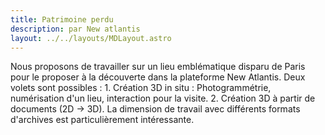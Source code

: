 ```yaml
---
title: Patrimoine perdu
description: par New atlantis
layout: ../../layouts/MDLayout.astro
---
```


Nous proposons de travailler sur un lieu emblématique disparu de Paris pour le proposer à la découverte dans la plateforme New Atlantis.
Deux volets sont possibles : 1. Création 3D in situ : Photogrammétrie, numérisation d'un lieu, interaction pour la visite. 2. Création 3D à partir de documents (2D -> 3D). La dimension de travail avec différents formats d'archives est particulièrement intéressante.